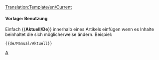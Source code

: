 <noinclude>[[Translation:Template/en/Current]]</noinclude>{{de/Manual/Infofenster| type  = notice
| image = en/Manual/Base Set/Current event.png | alt = Current event
| text  = Dieser Artikel bezieht sich auf ein aktuelles Ereignis. Teile davon beinhalten möglicherweise veraltete Inhalte. Der Artikel sollte mehr berücksichtigt werden wenn das Ereignis noch aktuell ist.
}}<includeonly>{{{1|}}}</includeonly><noinclude>

====Vorlage: Benutzung====
Einfach <nowiki>{{</nowiki>'''Aktuell/De'''<nowiki>}}</nowiki> innerhalb eines Artikels einfügen wenn es Inhalte beinhaltet die sich möglicherweise ändern.
Beispiel:
<pre>{{de/Manual/Aktuell}}</pre>
<includeonly>{{de/Manual/Aktuell}}</includeonly>

[[Category:de/Manual/Base Set/Message-Boxen|A]]
</noinclude>